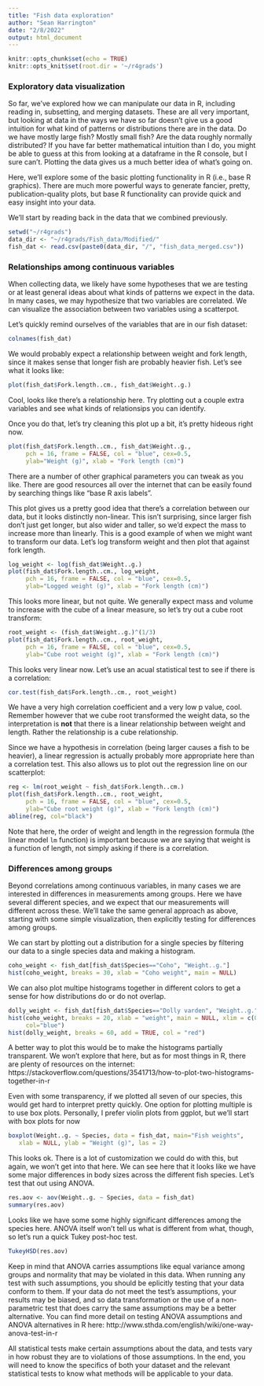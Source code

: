 ```yaml
---
title: "Fish data exploration"
author: "Sean Harrington"
date: "2/8/2022"
output: html_document
---
```


```r
knitr::opts_chunk$set(echo = TRUE)
knitr::opts_knit$set(root.dir = '~/r4grads')

```


### Exploratory data visualization

So far, we've explored how we can manipulate our data in R, including reading in, subsetting, and merging datasets. These are all very important, but looking at data in the ways we have so far doesn't give us a good intuition for what kind of patterns or distributions there are in the data. Do we have mostly large fish? Mostly small fish? Are the data roughly normally distributed? If you have far better mathematical intuition than I do, you might be able to guess at this from looking at a dataframe in the R console, but I sure can't. Plotting the data gives us a much better idea of what's going on.

Here, we'll explore some of the basic plotting functionality in R (i.e., base R graphics). There are much more powerful ways to generate fancier, pretty, publication-quality plots, but base R functionality can provide quick and easy insight into your data.


We'll start by reading back in the data that we combined previously.


```r
setwd("~/r4grads")
data_dir <- "~/r4grads/Fish_data/Modified/"
fish_dat <- read.csv(paste0(data_dir, "/", "fish_data_merged.csv"))
```


### Relationships among continuous variables

When collecting data, we likely have some hypotheses that we are testing or at least general ideas about what kinds of patterns we expect in the data. In many cases, we may hypothesize that two variables are correlated. We can visualize the association between two variables using a scatterpot.

Let's quickly remind ourselves of the variables that are in our fish dataset:

```r
colnames(fish_dat)
```

We would probably expect a relationship between weight and fork length, since it makes sense that longer fish are probably heavier fish. Let's see what it looks like:

```r
plot(fish_dat$Fork.length..cm., fish_dat$Weight..g.)
```


Cool, looks like there's a relationship here. Try plotting out a couple extra variables and see what kinds of relationsips you can identify.

Once you do that, let's try cleaning this plot up a bit, it's pretty hideous right now. 

```r
plot(fish_dat$Fork.length..cm., fish_dat$Weight..g.,
     pch = 16, frame = FALSE, col = "blue", cex=0.5,
     ylab="Weight (g)", xlab = "Fork length (cm)")
```

There are a number of other graphical parameters you can tweak as you like. There are good resources all over the internet that can be easily found by searching things like "base R axis labels".


This plot gives us a pretty good idea that there's a correlation between our data, but it looks distinctly non-linear. This isn't surprising, since larger fish don't just get longer, but also wider and taller, so we'd expect the mass to increase more than linearly. This is a good example of when we might want to transform our data. Let's log transform weight and then plot that against fork length.


```r
log_weight <- log(fish_dat$Weight..g.)
plot(fish_dat$Fork.length..cm., log_weight,
     pch = 16, frame = FALSE, col = "blue", cex=0.5,
     ylab="Logged weight (g)", xlab = "Fork length (cm)")

```

This looks more linear, but not quite. We generally expect mass and volume to increase with the cube of a linear measure, so let's try out a cube root transform:


```r
root_weight <- (fish_dat$Weight..g.)^(1/3)
plot(fish_dat$Fork.length..cm., root_weight,
     pch = 16, frame = FALSE, col = "blue", cex=0.5,
     ylab="Cube root weight (g)", xlab = "Fork length (cm)")

```

This looks very linear now. Let's use an acual statistical test to see if there is a correlation:

```r
cor.test(fish_dat$Fork.length..cm., root_weight)
```

We have a very high correlation coefficient and a very low p value, cool. Remember however that we cube root transformed the weight data, so the interpretation is **not** that there is a linear relationship between weight and length. Rather the relationship is a cube relationship.

Since we have a hypothesis in correlation (being larger causes a fish to be heavier), a linear regression is actually probably more appropriate here than a correlation test. This also allows us to plot out the regression line on our scatterplot:

```r
reg <- lm(root_weight ~ fish_dat$Fork.length..cm.)
plot(fish_dat$Fork.length..cm., root_weight,
     pch = 16, frame = FALSE, col = "blue", cex=0.5,
     ylab="Cube root weight (g)", xlab = "Fork length (cm)")
abline(reg, col="black")
```

Note that here, the order of weight and length in the regression formula (the linear model `lm` function) is important because we are saying that weight is a function of length, not simply asking if there is a correlation.





### Differences among groups

Beyond correlations among continuous variables, in many cases we are interested in differences in measurements among groups. Here we have several different species, and we expect that our measurements will different across these. We'll take the same general approach as above, starting with some simple visualization, then explicitly testing for differences among groups. 


We can start by plotting out a distribution for a single species by filtering our data to a single species data and making a histogram.

```r
coho_weight <- fish_dat[fish_dat$Species=="Coho", "Weight..g."]
hist(coho_weight, breaks = 30, xlab = "Coho weight", main = NULL)
```


We can also plot multipe histograms together in different colors to get a sense for how distributions do or do not overlap. 

```r
dolly_weight <- fish_dat[fish_dat$Species=="Dolly varden", "Weight..g."]
hist(coho_weight, breaks = 20, xlab = "weight", main = NULL, xlim = c(0,70),
     col="blue")
hist(dolly_weight, breaks = 60, add = TRUE, col = "red")

```


A better way to plot this would be to make the histograms partially transparent. We won't explore that here, but as for most things in R, there are plenty of resources on the internet: https://stackoverflow.com/questions/3541713/how-to-plot-two-histograms-together-in-r

Even with some transparency, if we plotted all seven of our species, this would get hard to interpret pretty quickly. One option for plotting multiple is to use box plots. Personally, I prefer violin plots from ggplot, but we'll start with box plots for now


```r
boxplot(Weight..g. ~ Species, data = fish_dat, main="Fish weights",
   xlab = NULL, ylab = "Weight (g)", las = 2)
```

This looks ok. There is a lot of customization we could do with this, but again, we won't get into that here. We can see here that it looks like we have some major differences in body sizes across the different fish species. Let's test that out using ANOVA. 

```r
res.aov <- aov(Weight..g. ~ Species, data = fish_dat)
summary(res.aov)
```


Looks like we have some some highly significant differences among the species here. ANOVA itself won't tell us what is different from what, though, so let's run a quick Tukey post-hoc test.

```r
TukeyHSD(res.aov)
```

Keep in mind that ANOVA carries assumptions like equal variance among groups and normality that may be violated in this data. When running any test with such assumptions, you should be eplicitly testing that your data conform to them. If your data do not meet the test's assumptions, your results may be biased, and so data transformation or the use of a non-parametric test that does carry the same assumptions may be a better alternative. You can find more detail on testing ANOVA assumptions and ANOVA alternatives in R here: http://www.sthda.com/english/wiki/one-way-anova-test-in-r

All statistical tests make certain assumptions about the data, and tests vary in how robust they are to violations of those assumptions. In the end, you will need to know the specifics of both your dataset and the relevant statistical tests to know what methods will be applicable to your data. 





